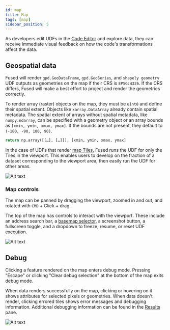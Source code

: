 ```yaml
---
id: map
title: Map
tags: [map]
sidebar_position: 5
---
```


As developers edit UDFs in the [Code Editor](/workbench/udf-builder/code-editor/) and explore data, they can receive immediate visual feedback on how the code's transformations affect the data.

## Geospatial data

Fused will render `gpd.GeoDataFrame`, `gpd.GeoSeries`, and `shapely geometry` UDF outputs as geometries on the map if their CRS is `EPSG:4326`. If the CRS differs, Fused will make a best effort to project and render the geometries correctly.

To render array (raster) objects on the map, they must be `uint8` and define their spatial extent. Objects like `xarray.DataArray` already contain spatial metadata. The spatial extent of arrays without spatial metadata, like `numpy.ndarray`, can be specified with a geometry object or an array bounds as `[xmin, ymin, xmax, ymax]`. If the bounds are not present, they default to `(-180, -90, 180, 90)`.
```python showLineNumbers
return np.array([[…], […]]), [xmin, ymin, xmax, ymax]
```

In the case of UDFs that render [map Tiles](/core-concepts/filetile/#map-tiles), Fused runs the UDF for only the Tiles in the viewport. This enables users to develop on the fraction of a dataset corresponding to the viewport area, then easily run the UDF for other areas.

![Alt text](https://fused-magic.s3.us-west-2.amazonaws.com/docs_assets/gifs/viewport_sf.gif)

### Map controls

The map can be panned by dragging the viewport, zoomed in and out, and rotated with `CMD` + Click + drag.

The top of the map has controls to interact with the viewport. These include an address search bar, a [basemap selector](https://docs.mapbox.com/#maps), a screenshot button, a fullscreen toggle, and a dropdown to freeze, resume, or reset UDF execution.


![Alt text](https://fused-magic.s3.us-west-2.amazonaws.com/docs_assets/gifs/map_toolbar_v7.gif)

## Debug

Clicking a feature rendered on the map enters debug mode. Pressing "Escape" or clicking "Clear debug selection" at the bottom of the map exits debug mode.

When data renders successfully on the map, clicking or hovering on it shows attributes for selected pixels or geometries. When data doesn't render, clicking errored tiles shows error messages and debugging information. Additional debugging information can be found in the [Results](/workbench/udf-builder/results/) pane.


![Alt text](https://fused-magic.s3.us-west-2.amazonaws.com/docs_assets/gifs/viewport_debugger.gif)
